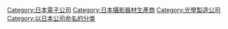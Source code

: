 {{Commonscat|Olympus}}
{{Catmore}}

[[Category:日本電子公司|Category:日本電子公司]]
[[Category:日本攝影器材生產商|Category:日本攝影器材生產商]]
[[Category:光學製造公司|Category:光學製造公司]]
[[Category:以日本公司命名的分类|Category:以日本公司命名的分类]]